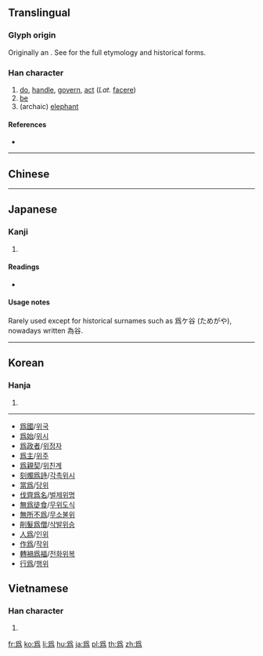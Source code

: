 {{character info/new}}
{{also|為|为}}
==Translingual==
{{stroke order|type=animate}}

===Glyph origin===
{{Han etym}}
Originally an {{Han compound|又|t1=hand|象|t2=elephant|ls=ic}}. See {{m|mul|為}} for the full etymology and historical forms.

===Han character===
{{Han char|rn=87|rad=爪|as=08|sn=12|four=2022.7,2032.7|canj=BHNF}}

# [[do]], [[handle]], [[govern]], [[act]] (''Lat.'' [[facere]])
# [[be]]
# (archaic) [[elephant]]

====References====
* {{Han ref|kx=0689.130|dkj=19686|dj=1102.160|hdz=32033.210|uh=7232|ud=29234}}

----

==Chinese==
{{zh-see|為|v}}

----

==Japanese==
{{ja-kanji forms|為|爲}}

===Kanji===
{{ja-kanji|grade=|rs=爪08|style=ky|shin=為}}

# {{defn|lang=ja|sort=爪08}}

====Readings====
* {{ja-readings|on=[[い]] (i)|kun=[[ため]] (tame), [[する]] (suru), [[なす]] (nasu), [[なる]] (naru)}}

====Usage notes====
Rarely used except for historical surnames such as 爲ケ谷 (ためがや), nowadays written 為谷. <!--Note that the ケ in 爲ケ谷 is not an error, this is how it was spelt back in the olden days-->

----

==Korean==

===Hanja===
{{ko-hanja|hangeul=위|eumhun=|rv=wi|mr=wi|y=wi}}

# {{defn|lang=ko|sort=爪08}}

----
* [[爲國]]/[[위국]]
*[[爲始]]/[[위시]]
*[[爲政者]]/[[위정자]]
*[[爲主]]/[[위주]]
*[[爲親契]]/[[위친계]]
*[[刻燭爲詩]]/[[각촉위시]]
*[[當爲]]/[[당위]]
*[[伐齊爲名]]/[[벌제위명]]
*[[無爲徒食]]/[[무위도식]]
*[[無所不爲]]/[[무소불위]]
*[[削髮爲僧]]/[[삭발위승]]
*[[人爲]]/[[인위]]
*[[作爲]]/[[작위]]
*[[轉禍爲福]]/[[전화위복]]
*[[行爲]]/[[행위]]

==Vietnamese==

===Han character===
{{vi-hantu|[[vay]], [[vì]], [[vĩ]], [[voi]] [[vơ]], [[vờ]], [[vi]], [[ví]], [[vị]]|rs=爪08}}

# {{defn|lang=vi|sort=爪08}}

[[fr:爲]]
[[ko:爲]]
[[li:爲]]
[[hu:爲]]
[[ja:爲]]
[[pl:爲]]
[[th:爲]]
[[zh:爲]]